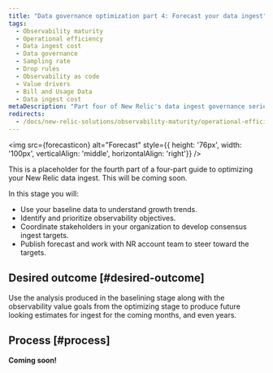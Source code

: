 ```yaml
---
title: "Data governance optimization part 4: Forecast your data ingest"
tags:
  - Observability maturity
  - Operational efficiency
  - Data ingest cost
  - Data governance
  - Sampling rate
  - Drop rules
  - Observability as code
  - Value drivers
  - Bill and Usage Data
  - Data ingest cost
metaDescription: "Part four of New Relic's data ingest governance series on optimizing how you ingest and use your telemetry data: This guide focuses on forecasting your data ingest."
redirects: 
  - /docs/new-relic-solutions/observability-maturity/operational-efficiency/dg-forecasting
---
```



<img
  src={forecasticon}
  alt="Forecast"
  style={{ height: '76px', width: '100px', verticalAlign: 'middle', horizontalAlign: 'right'}}
/>

This is a placeholder for the fourth part of a four-part guide to optimizing your New Relic data ingest. This will be coming soon.

In this stage you will:
* Use your baseline data to understand growth trends.
* Identify and prioritize observability objectives.
* Coordinate stakeholders in your organization to develop consensus ingest targets.
* Publish forecast and work with NR account team to steer toward the targets.

## Desired outcome [#desired-outcome]

Use the analysis produced in the baselining stage along with the observability value goals from the optimizing stage to produce future looking estimates for ingest for the coming months, and even years.

## Process [#process]

**Coming soon!**
